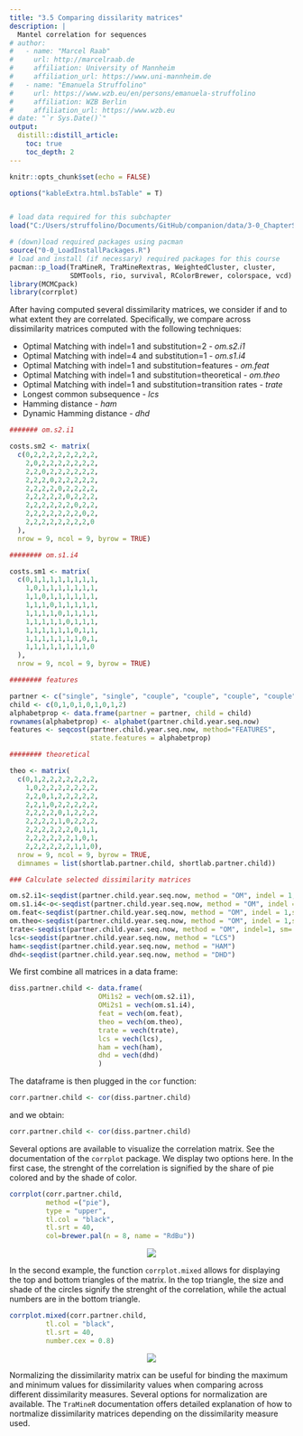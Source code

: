 ```yaml
---
title: "3.5 Comparing dissilarity matrices"
description: |
  Mantel correlation for sequences
# author:
#   - name: "Marcel Raab"
#     url: http://marcelraab.de
#     affiliation: University of Mannheim
#     affiliation_url: https://www.uni-mannheim.de
#   - name: "Emanuela Struffolino"
#     url: https://www.wzb.eu/en/persons/emanuela-struffolino
#     affiliation: WZB Berlin
#     affiliation_url: https://www.wzb.eu
# date: "`r Sys.Date()`"
output:
  distill::distill_article:
    toc: true
    toc_depth: 2
---
```



```r
knitr::opts_chunk$set(echo = FALSE)

options("kableExtra.html.bsTable" = T)


# load data required for this subchapter
load("C:/Users/struffolino/Documents/GitHub/companion/data/3-0_ChapterSetup.RData")

# (down)load required packages using pacman
source("0-0_LoadInstallPackages.R")
# load and install (if necessary) required packages for this course
pacman::p_load(TraMineR, TraMineRextras, WeightedCluster, cluster,
               SDMTools, rio, survival, RColorBrewer, colorspace, vcd)
library(MCMCpack)
library(corrplot)

```

After having computed several dissimilarity matrices, we consider if and to what extent they are correlated. Specifically, we compare across dissimilarity matrices computed with the following techniques:

* Optimal Matching with indel=1 and substitution=2 - *om.s2.i1*
* Optimal Matching with indel=4 and substitution=1 - *om.s1.i4*
* Optimal Matching with indel=1 and substitution=features - *om.feat*
* Optimal Matching with indel=1 and substitution=theoretical - *om.theo*
* Optimal Matching with indel=1 and substitution=transition rates - *trate*
* Longest common subsequence - *lcs*
* Hamming distance - *ham*
* Dynamic Hamming distance - *dhd*

```r

####### om.s2.i1

costs.sm2 <- matrix(
  c(0,2,2,2,2,2,2,2,2,
    2,0,2,2,2,2,2,2,2,
    2,2,0,2,2,2,2,2,2,
    2,2,2,0,2,2,2,2,2,
    2,2,2,2,0,2,2,2,2,
    2,2,2,2,2,0,2,2,2,
    2,2,2,2,2,2,0,2,2,
    2,2,2,2,2,2,2,0,2,
    2,2,2,2,2,2,2,2,0
  ),
  nrow = 9, ncol = 9, byrow = TRUE)

######## om.s1.i4

costs.sm1 <- matrix(
  c(0,1,1,1,1,1,1,1,1,
    1,0,1,1,1,1,1,1,1,
    1,1,0,1,1,1,1,1,1,
    1,1,1,0,1,1,1,1,1,
    1,1,1,1,0,1,1,1,1,
    1,1,1,1,1,0,1,1,1,
    1,1,1,1,1,1,0,1,1,
    1,1,1,1,1,1,1,0,1,
    1,1,1,1,1,1,1,1,0
  ),
  nrow = 9, ncol = 9, byrow = TRUE)

######## features

partner <- c("single", "single", "couple", "couple", "couple", "couple", "couple","couple","couple")
child <- c(0,1,0,1,0,1,0,1,2)
alphabetprop <- data.frame(partner = partner, child = child)
rownames(alphabetprop) <- alphabet(partner.child.year.seq.now)
features <- seqcost(partner.child.year.seq.now, method="FEATURES",
                    state.features = alphabetprop)

######## theoretical

theo <- matrix(
  c(0,1,2,2,2,2,2,2,2,
    1,0,2,2,2,2,2,2,2,
    2,2,0,1,2,2,2,2,2,
    2,2,1,0,2,2,2,2,2,
    2,2,2,2,0,1,2,2,2,
    2,2,2,2,1,0,2,2,2,
    2,2,2,2,2,2,0,1,1,
    2,2,2,2,2,2,1,0,1,
    2,2,2,2,2,2,1,1,0),
  nrow = 9, ncol = 9, byrow = TRUE,
  dimnames = list(shortlab.partner.child, shortlab.partner.child))

### Calculate selected dissimilarity matrices

om.s2.i1<-seqdist(partner.child.year.seq.now, method = "OM", indel = 1,sm = costs.sm2)
om.s1.i4<-o<-seqdist(partner.child.year.seq.now, method = "OM", indel = 2,sm = costs.sm1)
om.feat<-seqdist(partner.child.year.seq.now, method = "OM", indel = 1,sm = features$sm)
om.theo<-seqdist(partner.child.year.seq.now, method = "OM", indel = 1,sm = theo)
trate<-seqdist(partner.child.year.seq.now, method = "OM", indel=1, sm= "TRATE")
lcs<-seqdist(partner.child.year.seq.now, method = "LCS")
ham<-seqdist(partner.child.year.seq.now, method = "HAM")
dhd<-seqdist(partner.child.year.seq.now, method = "DHD")
```

We first combine all matrices in a data frame:

```r
diss.partner.child <- data.frame(
                      OMi1s2 = vech(om.s2.i1),
                      OMi2s1 = vech(om.s1.i4),
                      feat = vech(om.feat),
                      theo = vech(om.theo),
                      trate = vech(trate),
                      lcs = vech(lcs),
                      ham = vech(ham),
                      dhd = vech(dhd)
                      )
```

The dataframe is then plugged in the `cor` function:

```r
corr.partner.child <- cor(diss.partner.child)
```

and we obtain: 

```r
corr.partner.child <- cor(diss.partner.child)
```

Several options are available to visualize the correlation matrix. See the documentation of the `corrplot` package. We display two options here. In the first case, the strenght of the correlation is signified by  the share of pie colored and by the shade of color.

```r
corrplot(corr.partner.child, 
         method =("pie"), 
         type = "upper", 
         tl.col = "black", 
         tl.srt = 40, 
         col=brewer.pal(n = 8, name = "RdBu"))
```

<p align="center">
![](images\rChapter3-5-2_diss_corr_partner_child_col_1.png)
</p>

In the second example, the function `corrplot.mixed` allows for displaying the top and bottom triangles of the matrix. In the top triangle, the size and shade of the circles signify the strenght of the correlation, while the actual numbers are in the bottom triangle.

```r
corrplot.mixed(corr.partner.child, 
         tl.col = "black", 
         tl.srt = 40,
         number.cex = 0.8)
```

<p align="center">
![](images\rChapter3-5-2_diss_corr_partner_child_col_2.png)
</p>

Normalizing the dissimilarity matrix can be useful for binding the maximum and minimum values for dissimilarity values when comparing across different dissimilarity measures. Several options for normalization are available. The `TraMineR` documentation offers detailed explanation of how to nortmalize dissimilarity matrices depending on the dissimilarity measure used. 



